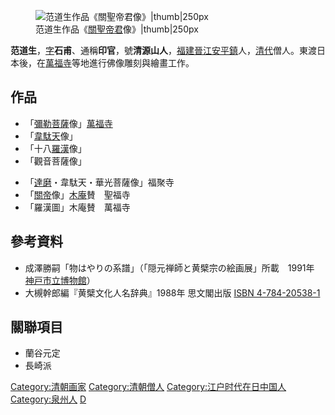 {{no footnotes|time=2019-09-13T21:07:06+00:00}}
{{refimprove|time=2019-09-13T21:07:06+00:00}}
[[Image:Kuanti_Fan_Daosheng_Inscription_by_Muan_coloe_on_silk_hanging_scroll_Shofuku-ji._emple_nagasaki_Pref.jpg|范道生作品《[[關聖帝君]]像》|thumb|250px]]

'''范道生'''{{BD|1637年||1670年}}，[[表字|字]]'''石甫'''、通稱'''印官'''，號'''清源山人'''，[[福建等處承宣布政使司|福建]][[晉江县|晉江]][[安海鎮|安平鎮]]人，[[清朝|清代]]僧人。東渡日本後，在[[萬福寺_(宇治市)|萬福寺]]等地進行佛像雕刻與繪畫工作。

== 作品 ==
* 「[[彌勒菩薩|彌勒菩薩]]像」[[萬福寺_(宇治市)|萬福寺]]
* 「[[韋馱|韋駄天]]像」
* 「十八[[阿罗汉|羅漢]]像」
* 「觀音菩薩像」

* 「[[菩提达摩|達磨]]・韋駄天・華光菩薩像」福聚寺
* 「[[伽藍神#訛誤|關帝]]像」[[木庵性瑫|木庵]]賛　聖福寺
* 「羅漢圖」木庵賛　萬福寺

== 參考資料 ==
* 成澤勝嗣「物はやりの系譜」（「隠元禅師と黄檗宗の絵画展」所載　1991年 [[神戶市立博物館|神戸市立博物館]]）
* 大槻幹郎編『黄檗文化人名辞典』1988年 思文閣出版 [[Special:BookSources/4-784-20538-1|ISBN 4-784-20538-1]]

== 關聯項目 ==
* 蘭谷元定
* 長崎派


[[Category:清朝画家|Category:清朝画家]]
[[Category:清朝僧人|Category:清朝僧人]]
[[Category:江户时代在日中国人|Category:江户时代在日中国人]]
[[Category:泉州人|Category:泉州人]]
[[Category:范姓|D]]
